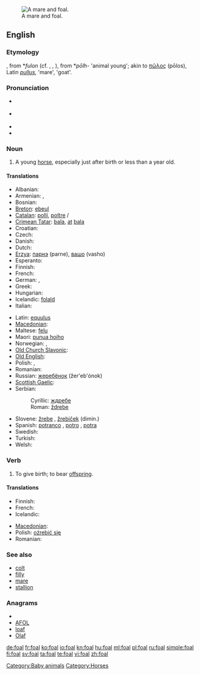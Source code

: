 [[Image:Mare and foal (Kvetina-Marie).jpg|thumb|right|A mare and foal.]]
==English==
{{wikipedia}}

===Etymology===
{{etyl|ang}} {{term|fola}}, from {{proto|Germanic}} *''fulon'' (cf. {{etyl|nl|-}} {{term|veulen|lang=nl}}, {{etyl|de|-}} {{term|Fohlen}}, {{etyl|swe|-}} {{term|fåle}}), from {{proto|Indo-European}} *''pōlh-'' 'animal young'; akin to {{etyl|grc|-}} [[πῶλος]] (pōlos), Latin ''[[pullus]]'', {{etyl|sq|-}} {{term|pelë}} 'mare', {{etyl|hy|-}} {{term|ul}} 'goat'.

===Pronunciation===
* {{a|UK}} {{IPA|/fəʊl/}}
* {{a|US}} {{IPA|/foʊl/}}
* {{audio|en-us-foal.ogg|Audio (US)}}
* {{rhymes|əʊl}}

===Noun===
{{en-noun}}

# A young [[horse]], especially just after birth or less than a year old.

====Translations====
{{trans-top|young horse}}
* Albanian: {{t-|sq|mëz|m|xs=Albanian}}
* Armenian: {{t-|hy|մտրուկ|tr=mtruk}}, {{t-|hy|քուռակ|tr=k’urak}}
* Bosnian: {{t-|bs|ždrijebe|n}}
* [[Breton]]: [[ebeul]] {{m}}
* [[Catalan]]: [[pollí]], [[poltre]] {{m}}/{{f}}
* [[Crimean Tatar]]: [[bala#Crimean Tatar|bala]], [[at]] [[bala]]
* Croatian: {{t+|hr|ždrijebe|n}}
* Czech: {{t+|cs|hříbě|n}}
* Danish: {{t+|da|føl|n}}
* Dutch: {{t+|nl|veulen|n}}
* [[Erzya]]: [[парнэ]] (parne), [[вашо]] (vasho)
* Esperanto: {{t-|eo|ĉevalido|xs=Esperanto}}
* Finnish: {{t+|fi|varsa}}
* French: {{t+|fr|poulain|m}}
* German: {{t+|de|Fohlen|n}}, {{t+|de|Füllen|n}}
* Greek: {{t+|el|πουλάρι|n|tr=poulári}}
* Hungarian: {{t+|hu|csikó}}
* Icelandic: [[folald]] {{n}}
* Italian: {{t-|it|puledro|n}}
{{trans-mid}}
* Latin: [[equulus]] {{m}}
* [[Macedonian]]: {{t|mk|ждребе|n|tr=ždrébe}}
* Maltese: [[felu]] {{m}}
* Maori: [[punua hoiho]]
* Norwegian: {{t+|no|føll|n}},  {{t-|no|fole|m}}
* [[Old Church Slavonic]]: {{tø|cu|жрѣбьць|m|tr=žrěbĭcĭ|sc=Cyrs}}
* [[Old English]]: {{t-|ang|fola|m|xs=Old English}}
* Polish: {{t+|pl|źrebak|m}}, {{t+|pl|źrebię|n}}
* Romanian: {{t+|ro|mânz|m}}
* Russian: [[жеребёнок]] (žer'eb'ónok) {{m}}
* [[Scottish Gaelic]]: {{t|gd|searrach|m}}
* Serbian:
*: Cyrillic: [[ждребе]] {{n}}
*: Roman: [[ždrebe]] {{n}}
* Slovene: [[žrebe]] {{n}}, [[žrebiček]] {{m}} (dimin.)
* Spanish: [[potranco]] {{m}}, [[potro]] {{m}}, [[potra]] {{f}}
* Swedish: {{t+|sv|föl|n}}
* Turkish: {{t+|tr|tay}}
* Welsh: {{t-|cy|ebol|m|xs=Welsh}}
{{trans-bottom}}

===Verb===
{{en-verb|foals|foaling|foaled|foaled}}

# {{context|equestrian}} To give birth; to bear [[offspring]].

====Translations====
{{trans-top|give birth}}
* Finnish: {{t+|fi|varsoa}}
* French: {{t+|fr|pouliner}}
* Icelandic: {{t+|is|kasta}}
{{trans-mid}}
* [[Macedonian]]: {{t|mk|се ождребува|tr=se oždrébuva}}
* Polish: [[oźrebić się]]
* Romanian: {{t|ro|făta}}
{{trans-bottom}}

===See also===
* [[colt]]
* [[filly]]
* [[mare]]
* [[stallion]]

===Anagrams===
* {{alphagram|aflo}}
* [[AFOL#English|AFOL]]
* [[loaf#English|loaf]]
* [[Olaf#English|Olaf]]

[[Category:Baby animals]]
[[Category:Horses]]

[[de:foal]]
[[fr:foal]]
[[ko:foal]]
[[io:foal]]
[[kn:foal]]
[[hu:foal]]
[[ml:foal]]
[[pl:foal]]
[[ru:foal]]
[[simple:foal]]
[[fi:foal]]
[[sv:foal]]
[[ta:foal]]
[[te:foal]]
[[vi:foal]]
[[zh:foal]]